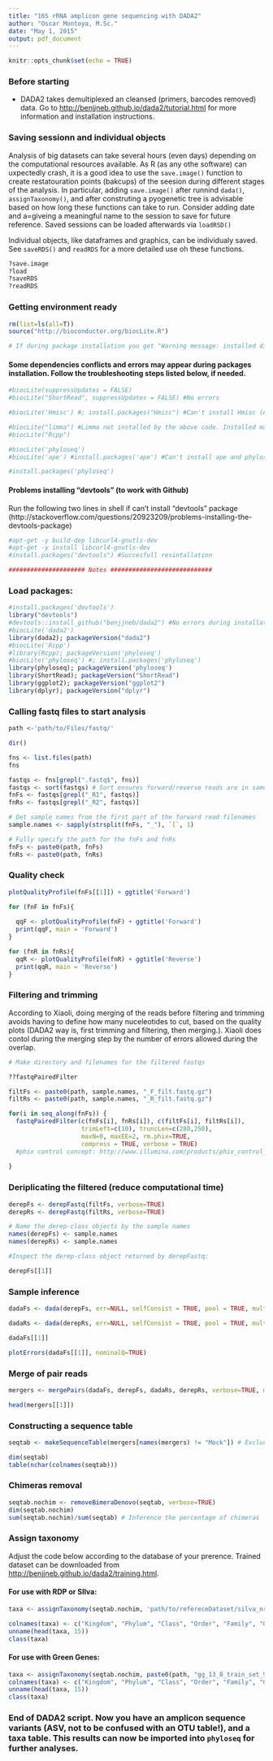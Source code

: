 ```yaml
---
title: "16S rRNA amplicon gene sequencing with DADA2"
author: "Oscar Montoya, M.Sc."
date: "May 1, 2015"
output: pdf_document
---
```


```r
knitr::opts_chunk$set(echo = TRUE)
```

### Before starting 

* DADA2 takes demultiplexed an cleansed (primers, barcodes removed) data. Go to <http://benjjneb.github.io/dada2/tutorial.html> for more information and installation instructions.


### Saving sessionn and individual objects

Analysis of big datasets can take several hours (even days) depending on the computational resources available. As R (as any othe software) can uxpectedly crash, it is a good idea to use the `save.image()` function to create restatouration points (bakcups) of the seesion during different stages of the analysis. In particular, adding `save.image()` after runnind `dada()`, `assignTaxonomy()`, and after construting a pyogenetic tree is advisable based on how long these functions can take to run. Consider adding date and a=giveing a meaningful name to the session to save for future reference. Saved sessions can be loaded afterwards via `loadRSD()`

Individual objects, like dataframes and graphics, can be individualy saved. See `saveRDS()` and `readRDS` for a more detailed use oh these functions. 

```r
?save.image
?load
?saveRDS
?readRDS
```

### Getting environment ready

```r
rm(list=ls(all=T))
source("http://bioconductor.org/biocLite.R")

# If during package installation you get "Warning message: installed directory not writable, cannot update packages", run R as sudo and then biocLite("BiocUpgrade")
```

#### Some dependencies conflicts and errors may appear during packages installation. Follow the troubleshooting steps listed below, if needed.
```r

#biocLite(suppressUpdates = FALSE)
#biocLite("ShortRead", suppressUpdates = FALSE) #No errors

#biocLite('Hmisc') #; install.packages("Hmisc") #Can't install Hmisc (April 5, 2016)

#biocLite("limma") #Limma not installed by the above code. Installed manueally, was succesful 
#biocLite("Rcpp")

#biocLite('phyloseq')
#biocLite('ape') #install.packages('ape') #Can't install ape and phyloseq requires it

#install.packages('phyloseq')
```

#### Problems installing "devtools" (to work with Github)

Run the following two lines in shell if can't install "devtools" package (http://stackoverflow.com/questions/20923209/problems-installing-the-devtools-package)
```r
#apt-get -y build-dep libcurl4-gnutls-dev
#apt-get -y install libcurl4-gnutls-dev
#install.packages("devtools") #Succesfull resintallation

##################### Notes ############################
```


### Load packages:

```r
#install.packages('devtools')
library("devtools")
#devtools::install_github("benjjneb/dada2") #No errors during installation
#biocLite('dada2')
library(dada2); packageVersion("dada2")
#biocLite('Rcpp')
#library(Rcpp); packageVersion('phyloseq')
#biocLite('phyloseq') #; install.packages('phyloseq')
library(phyloseq); packageVersion('phyloseq')
library(ShortRead); packageVersion("ShortRead")
library(ggplot2); packageVersion("ggplot2")
library(dplyr); packageVersion("dplyr")

```


### Calling fastq files to start analysis
```r

path <-'path/to/Files/fastq/'

dir()

fns <- list.files(path)
fns

fastqs <- fns[grepl(".fastq$", fns)]
fastqs <- sort(fastqs) # Sort ensures forward/reverse reads are in same order
fnFs <- fastqs[grepl("_R1", fastqs)]
fnRs <- fastqs[grepl("_R2", fastqs)]

# Get sample names from the first part of the forward read filenames
sample.names <- sapply(strsplit(fnFs, "_"), `[`, 1)

# Fully specify the path for the fnFs and fnRs
fnFs <- paste0(path, fnFs)
fnRs <- paste0(path, fnRs)
```

### Quality check
```r

plotQualityProfile(fnFs[[1]]) + ggtitle('Forward')

for (fnF in fnFs){
 
  qqF <- plotQualityProfile(fnF) + ggtitle('Forward')
  print(qqF, main = 'Forward')
}

for (fnR in fnRs){
  qqR <- plotQualityProfile(fnR) + ggtitle('Reverse')
  print(qqR, main = 'Reverse')
}


```


### Filtering and trimming
According to Xiaoli, doing merging of the reads before filtering and trimming avoids having to define how many nuceleotides to cut, based on the quality plots (DADA2 way is, first trimming and filtering, then merging.). Xiaoli does contol during the merging step by the number of errors allowed during the overlap. 

```r

# Make directory and filenames for the filtered fastqs

??fastqPairedFilter

filtFs <- paste0(path, sample.names, "_F_filt.fastq.gz")
filtRs <- paste0(path, sample.names, "_R_filt.fastq.gz")

for(i in seq_along(fnFs)) {
  fastqPairedFilter(c(fnFs[i], fnRs[i]), c(filtFs[i], filtRs[i]),
                    trimLeft=c(10), truncLen=c(280,250), 
                    maxN=0, maxEE=2, rm.phix=TRUE, 
                    compress = TRUE, verbose = TRUE) 
  #phix control concept: http://www.illumina.com/products/phix_control_v3.html
                    
}

```

### Deriplicating the filtered (reduce computational time)
```r

derepFs <- derepFastq(filtFs, verbose=TRUE)
derepRs <- derepFastq(filtRs, verbose=TRUE)

# Name the derep-class objects by the sample names
names(derepFs) <- sample.names
names(derepRs) <- sample.names

#Inspect the derep-class object returned by derepFastq:

derepFs[[1]] 

```


### Sample inference
```r

dadaFs <- dada(derepFs, err=NULL, selfConsist = TRUE, pool = TRUE, multithread = TRUE) #err=inflateErr(tperr1,3)

dadaRs <- dada(derepRs, err=NULL, selfConsist = TRUE, pool = TRUE, multithread = TRUE) #err=inflateErr(tperr1,3)

dadaFs[[1]]

plotErrors(dadaFs[[1]], nominalQ=TRUE)

```

### Merge of pair reads

```r

mergers <- mergePairs(dadaFs, derepFs, dadaRs, derepRs, verbose=TRUE, minOverlap = 20)

head(mergers[[1]])
```

### Constructing a sequence table

```r

seqtab <- makeSequenceTable(mergers[names(mergers) != "Mock"]) # Exclude the mock community (if yo have one)

dim(seqtab)
table(nchar(colnames(seqtab)))

```

### Chimeras removal

```r

seqtab.nochim <- removeBimeraDenovo(seqtab, verbose=TRUE)
dim(seqtab.nochim)
sum(seqtab.nochim)/sum(seqtab) # Inference the percentage of chimeras

```

### Assign taxonomy

Adjust the code below according to the database of your prerence. Trained dataset can be downloaded from <http://benjjneb.github.io/dada2/training.html>.

#### For use with RDP or SIlva: 
```r


taxa <- assignTaxonomy(seqtab.nochim, 'path/to/refereceDataset/silva_nr_vXXX_train_set.fa.gz') # or rdp_train_set_14.fa.gz

colnames(taxa) <- c("Kingdom", "Phylum", "Class", "Order", "Family", "Genus")
unname(head(taxa, 15))
class(taxa)

```

#### For use with Green Genes:
```r

taxa <- assignTaxonomy(seqtab.nochim, paste0(path, "gg_13_8_train_set_97.fa.gz"))
colnames(taxa) <- c("Kingdom", "Phylum", "Class", "Order", "Family", "Genus", "Species")
unname(head(taxa, 15))
class(taxa)


```

### End of DADA2 script. Now you have an amplicon sequence variants (ASV, not to be confused with an OTU table!), and a taxa table. This results can now be imported into `phyloseq` for further analyses.
